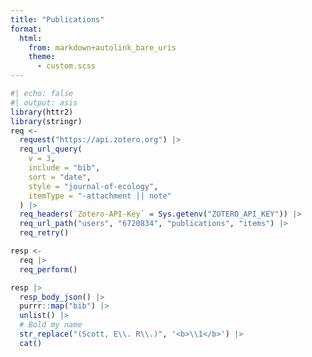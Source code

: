 ```yaml
---
title: "Publications"
format:
  html:
    from: markdown+autolink_bare_uris
    theme: 
      - custom.scss
---
```


```{=html}
<!--
Because the rendered site is frozen, an update to the source code (i.e. this document) is required to update the page.  After adding a publication to Zotero and syncing, edit this comment (add a space or something), `quarto_render()`, then push to GitHub to update the website. |||||
-->
```
```r
#| echo: false
#| output: asis
library(httr2)
library(stringr)
req <-
  request("https://api.zotero.org") |>
  req_url_query(
    v = 3,
    include = "bib",
    sort = "date",
    style = "journal-of-ecology",
    itemType = "-attachment || note"
  ) |>
  req_headers(`Zotero-API-Key` = Sys.getenv("ZOTERO_API_KEY")) |>
  req_url_path("users", "6720834", "publications", "items") |> 
  req_retry()

resp <- 
  req |> 
  req_perform()

resp |> 
  resp_body_json() |>  
  purrr::map("bib") |> 
  unlist() |> 
  # Bold my name 
  str_replace("(Scott, E\\. R\\.)", '<b>\\1</b>') |> 
  cat()
```

::: {#refs}
:::
